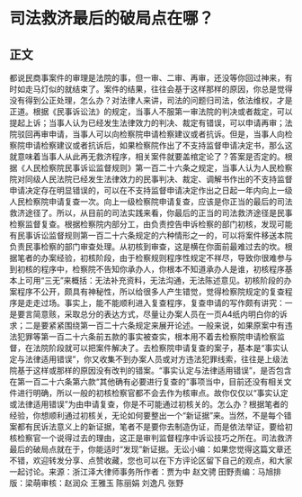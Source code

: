 # 司法救济最后的破局点在哪？
## 正文
都说民商事案件的审理是法院的事，但一审、二审、再审，还没等你回过神来，有时如走马灯似的就结束了。案件的结果，往往会基于这样那样的原因，你总是觉得没有得到公正处理，怎么办？对法律人来讲，司法的问题归司法，依法维权，才是正道。根据《民事诉讼法》的规定，当事人不服第一审法院的判决或者裁定，可以提起上诉；当事人认为已经发生法律效力的判决、裁定有错误，可以申请再审；法院驳回再审申请，当事人可以向检察院申请检察建议或者抗诉。但是，当事人向检察院申请检察建议或者抗诉后，如果检察院作出了不支持监督申请决定书，那么这就意味着当事人从此再无救济程序，相关案件就要盖棺定论了？答案是否定的。根据《人民检察院民事诉讼监督规则》第一百二十六条之规定，当事人认为人民检察院对同级人民法院已经发生法律效力的民事判决、裁定、调解书作出的不支持监督申请决定存在明显错误的，可以在不支持监督申请决定作出之日起一年内向上一级人民检察院申请复查一次。向上一级检察院申请复查，应该是你正当的最后的司法救济途径了。所以，从目前的司法实践来看，你最后的正当的司法救济途径是民事检察监督复查。根据检察院内部分工，由负责控告申诉检察的部门初核，发现可能有民事诉讼监督规则第一百二十六条规定的六种情形之一的，可以将案件移送本院负责民事检察的部门审查处理。从初核到审查，这是横在你面前最难过去的坎。根据笔者的办案经验，初核阶段，由于检察规则程序性规定不祥尽，导致你很难参与到初核的程序中，检察院不告知你承办人，你根本不知道承办人是谁，初核程序基本上可用“三无”来概括：无法补充资料，无法沟通，无法陈述意见。初核阶段的办案程序不公开，颇具有神秘性，所以给很多人产生错觉，觉得检察院规定的复查程序是走走过场。事实上，能不能顺利进入复查程序，复查申请的写作颇有讲究：一是要言简意赅，采取总分的表达方式，尽量让办案人员在一页A4纸内明白你的诉求；二是要紧紧围绕第一百二十六条规定来展开论述。一般来说，如果原案中有违法犯罪等第一百二十六条前五款的事实被查实，根本用不着去检察院申请检察监督，在法院阶段就可以把案件解决了。去检察院申请复查的案子，基本是“事实认定与法律适用错误”，你又收集不到办案人员或对方违法犯罪线索，往往是上级法院基于这样或那样的原因没有改判的错案。“事实认定与法律适用错误”，是否包含在第一百二十六条第六款“其他确有必要进行复查的”事项当中，目前还没有相关文件进行明确，所以一般的初核检察官都不会去作为核审点。故你仅仅以“事实认定或法律适用错误”为由申请复查，你是不可能通过初核关的。怎么办？根据笔者的经验，你想顺利通过初核关，无论如何要整出一个“新证据”来。当然，不是每个错案都有民诉法意义上的新证据，笔者不是要你去制造伪证，而是依法举证，要给初核检察官一个说得过去的理由，这正是审判监督程序中诉讼技巧之所在。司法救济最后的破局点就在于，你能适时“发现”新证据。无讼小编：如果您觉得这篇文章还不错，欢迎转发分享、点赞收藏，您也可以在下方评论区留下自己的观点，和大家一起讨论。来源：浙江泽大律师事务所作者：贾为中 赵文骋 田野责编：马旭排版：梁萌审核：赵润众 王雅玉 陈丽娟 刘逸凡 张野